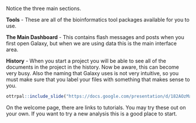 
Notice the three main sections.

**Tools** - These are all of the bioinformatics tool packages available for you to use.

**The Main Dashboard** - This contains flash messages and posts when you first open Galaxy, but when we are using data this is the main interface area.

**History** - When you start a project you will be able to see all of the documents in the project in the history. Now be aware, this can become very busy. Also the naming that Galaxy uses is not very intuitive, so you must make sure that you label your files with something that makes sense to you.

```r
ottrpal::include_slide("https://docs.google.com/presentation/d/182AOzMaiyrreinnsRX2VhH7YsVgvAp4xtIB_7Mzmk6I/edit#slide=id.ged15532ded_0_816")
```

On the welcome page, there are links to tutorials. You may try these out on your own. If you want to try a new analysis this is a good place to start.

